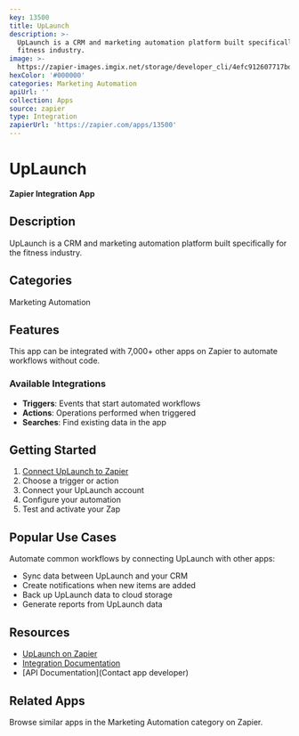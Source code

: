 ```yaml
---
key: 13500
title: UpLaunch
description: >-
  UpLaunch is a CRM and marketing automation platform built specifically for the
  fitness industry.
image: >-
  https://zapier-images.imgix.net/storage/developer_cli/4efc912607717bdd48053f6ac22c9097.png?auto=format%2Ccompress&ixlib=python-3.0.0&q=50
hexColor: '#000000'
categories: Marketing Automation
apiUrl: ''
collection: Apps
source: zapier
type: Integration
zapierUrl: 'https://zapier.com/apps/13500'
---
```

# UpLaunch

**Zapier Integration App**

## Description

UpLaunch is a CRM and marketing automation platform built specifically for the fitness industry.

## Categories

Marketing Automation

## Features

This app can be integrated with 7,000+ other apps on Zapier to automate workflows without code.

### Available Integrations

- **Triggers**: Events that start automated workflows
- **Actions**: Operations performed when triggered
- **Searches**: Find existing data in the app

## Getting Started

1. [Connect UpLaunch to Zapier](https://zapier.com/apps/13500)
2. Choose a trigger or action
3. Connect your UpLaunch account
4. Configure your automation
5. Test and activate your Zap

## Popular Use Cases

Automate common workflows by connecting UpLaunch with other apps:

- Sync data between UpLaunch and your CRM
- Create notifications when new items are added
- Back up UpLaunch data to cloud storage
- Generate reports from UpLaunch data

## Resources

- [UpLaunch on Zapier](https://zapier.com/apps/13500)
- [Integration Documentation](https://zapier.com/apps/13500/integrations)
- [API Documentation](Contact app developer)

## Related Apps

Browse similar apps in the Marketing Automation category on Zapier.
